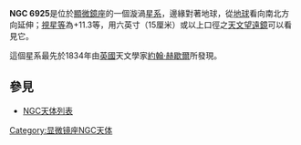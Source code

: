 '''NGC 6925'''是位於[[顯微鏡座|顯微鏡座]]的一個漩渦[[星系|星系]]，邊緣對著地球，從[[地球|地球]]看向南北方向延伸；[[視星等|視星等]]為+11.3等，用六英寸（15厘米）或以上口徑之[[天文望遠鏡|天文望遠鏡]]可以看見它。

這個星系最先於1834年由[[英國|英國]]天文學家[[約翰·弗里德里希·威廉·赫歇爾|約翰·赫歇爾]]所發現。

== 參見 ==
*[[NGC天体列表|NGC天体列表]]
{{Galaxy-stub}}

[[Category:显微镜座NGC天体|Category:显微镜座NGC天体]]